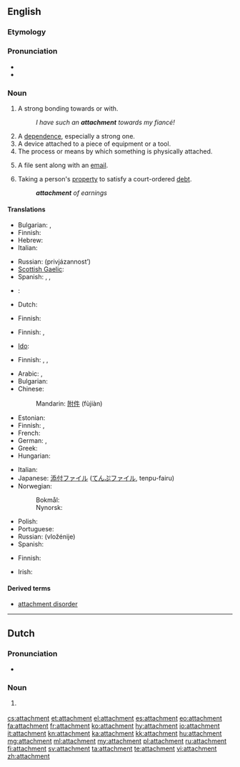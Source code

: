 ==English==
{{slim-wikipedia|dab=attachment}}

===Etymology===
{{rfe|lang=en}}
{{suffix|attach|ment}}

===Pronunciation===
* {{IPA|/əˈtætʃmənt/}}
* {{audio|en-us-attachment.ogg|Audio (US)}}

===Noun===
{{en-noun|s|-}}

# A strong bonding towards or with.
#: ''I have such an '''attachment''' towards my fiancé!''
# A [[dependence]], especially a strong one.
# A device attached to a piece of equipment or a tool.
# The process or means by which something is physically attached.
# {{computing}} A file sent along with an [[email]].
# {{legal}} Taking a person's [[property]] to satisfy a court-ordered [[debt]].
#: '''''attachment''' of earnings''

====Translations====
{{trans-top|strong bonding towards or with}}
* Bulgarian: {{t|bg|вярност}}, {{t|bg|привързаност}}
* Finnish: {{t-|fi|kiintymys}}
* Hebrew: {{t-|he|התדבקות|tr=hitdabkút}}
* Italian: {{t|it|legame|m}}
{{trans-mid}}
* Russian: {{t+|ru|привязанность|f}} (privjázannost’)
* [[Scottish Gaelic]]: {{t|gd|tlachd|f}}
* Spanish: {{t|es|apego|m}}, {{t|es|cariño}}, {{t|es|afición|f}}
{{trans-bottom}}

{{trans-top|dependence, especially a strong one}}
* {{ttbc|Bulgarian}}: {{t|bg|преданост}}
* Dutch: {{t-|nl|gehechtheid|f}}
{{trans-mid}}
* Finnish: {{t|fi|riippuvuus}}
{{trans-bottom}}

{{trans-top|device attached to a piece of equipment or a tool}}
* Finnish: {{t|fi|lisälaite}}, {{t|fi|lisävaruste}}
{{trans-mid}}
* [[Ido]]: {{t|io|atachuro}}
{{trans-bottom}}

{{trans-top|process or means by which something is physically attached}}
* Finnish: {{t|fi|kiinnitys}}, {{t|fi|kiinnike}}, {{t|fi|kiinnekohta}}
{{trans-mid}}
{{trans-bottom}}

{{trans-top|file sent along with an email}}
* Arabic: {{t|ar|إلحاق|m|tr='ílHaq}}, {{t|ar|ملحق|m|tr=múlHaq}}
* Bulgarian: {{t+|bg|приложение}}
* Chinese:
*: Mandarin: [[附件]] (fùjiàn)
* Estonian: {{t|et|kaasatud fail}}
* Finnish: {{t-|fi|liitetiedosto}}, {{t+|fi|liite}}
* French: {{t+|fr|pièce jointe}}
* German: {{t+|de|Anlage|f}}, {{t+|de|Anhang|m}}
* Greek: {{t+|el|επισύναψη|f}}
* Hungarian: {{t|hu|melléklet}}
{{trans-mid}}
* Italian: {{t+|it|allegato|m}}
* Japanese: [[添付ファイル]] ([[てんぷファイル]], tenpu-fairu)
* Norwegian:
*: Bokmål: {{t|nb|vedlegg|n}}
*: Nynorsk: {{t|nn|vedlegg|n}}
* Polish: {{t+|pl|załącznik|m}}
* Portuguese: {{t|pt|anexo|m}}
* Russian: {{t|ru|вложение|n}} (vložénije)
* Spanish: {{t|es|archivo adjunto}}
{{trans-bottom}}

{{trans-top|legal: taking a person's property to satisfy a debt}}
* Finnish: {{t|fi|ulosotto}}
{{trans-mid}}
* Irish: {{t|ga|astú|m}}
{{trans-bottom}}

====Derived terms====
* [[attachment disorder]]

----

==Dutch==

===Pronunciation===
* {{IPA|/aˈtætʃmɛnt/|lang=nl}}

===Noun===
{{head|nl|noun|g=m|g2=n}}

# {{l|en|attachment}} {{gloss|to an email}}

[[cs:attachment]]
[[et:attachment]]
[[el:attachment]]
[[es:attachment]]
[[eo:attachment]]
[[fa:attachment]]
[[fr:attachment]]
[[ko:attachment]]
[[hy:attachment]]
[[io:attachment]]
[[it:attachment]]
[[kn:attachment]]
[[ka:attachment]]
[[kk:attachment]]
[[hu:attachment]]
[[mg:attachment]]
[[ml:attachment]]
[[my:attachment]]
[[pl:attachment]]
[[ru:attachment]]
[[fi:attachment]]
[[sv:attachment]]
[[ta:attachment]]
[[te:attachment]]
[[vi:attachment]]
[[zh:attachment]]